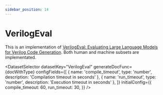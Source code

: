 ```yaml
---
sidebar_position: 14
---
```


# VerilogEval

This is an implementation of [VerilogEval: Evaluating Large Language Models for Verilog Code Generation](https://arxiv.org/abs/2309.07544). Both human and machine subsets are implementated.

<DatasetSelector datasetKey="VerilogEval" generateDocFunc={docWithType} configFields={[
  { name: 'compile_timeout', type: 'number', description: 'Compilation timeout in seconds' },
  { name: 'run_timeout', type: 'number', description: 'Execution timeout in seconds' },
]} initialConfig={{
  compile_timeout: 60,
  run_timeout: 30,
}} />
